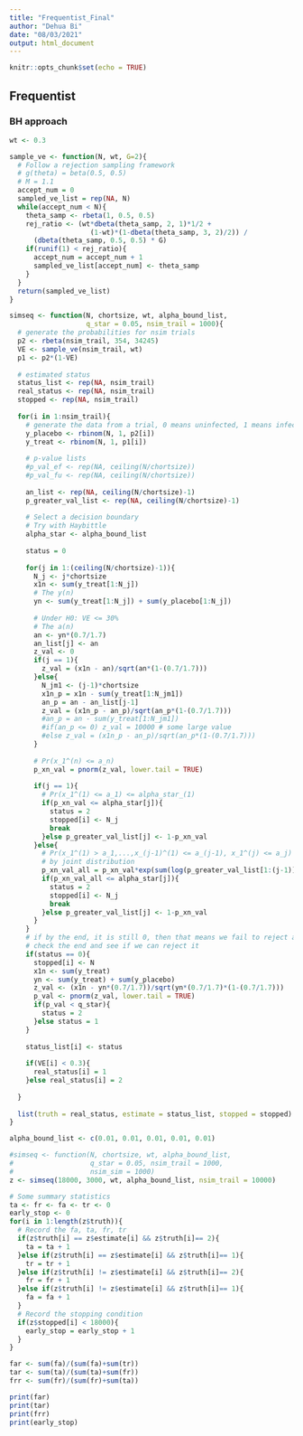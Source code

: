 ```yaml
---
title: "Frequentist_Final"
author: "Dehua Bi"
date: "08/03/2021"
output: html_document
---
```


```r
knitr::opts_chunk$set(echo = TRUE)
```

## Frequentist

### BH approach

```r
wt <- 0.3

sample_ve <- function(N, wt, G=2){
  # Follow a rejection sampling framework
  # g(theta) = beta(0.5, 0.5)
  # M = 1.1
  accept_num = 0
  sampled_ve_list = rep(NA, N)
  while(accept_num < N){
    theta_samp <- rbeta(1, 0.5, 0.5)
    rej_ratio <- (wt*dbeta(theta_samp, 2, 1)*1/2 +
                    (1-wt)*(1-dbeta(theta_samp, 3, 2)/2)) / 
      (dbeta(theta_samp, 0.5, 0.5) * G)
    if(runif(1) < rej_ratio){
      accept_num = accept_num + 1
      sampled_ve_list[accept_num] <- theta_samp
    }
  }
  return(sampled_ve_list)
}

simseq <- function(N, chortsize, wt, alpha_bound_list,
                   q_star = 0.05, nsim_trail = 1000){
  # generate the probabilities for nsim trials
  p2 <- rbeta(nsim_trail, 354, 34245)
  VE <- sample_ve(nsim_trail, wt)
  p1 <- p2*(1-VE)
  
  # estimated status
  status_list <- rep(NA, nsim_trail)
  real_status <- rep(NA, nsim_trail)
  stopped <- rep(NA, nsim_trail)
  
  for(i in 1:nsim_trail){
    # generate the data from a trial, 0 means uninfected, 1 means infected
    y_placebo <- rbinom(N, 1, p2[i])
    y_treat <- rbinom(N, 1, p1[i])
    
    # p-value lists
    #p_val_ef <- rep(NA, ceiling(N/chortsize))
    #p_val_fu <- rep(NA, ceiling(N/chortsize))
    
    an_list <- rep(NA, ceiling(N/chortsize)-1)
    p_greater_val_list <- rep(NA, ceiling(N/chortsize)-1)
    
    # Select a decision boundary
    # Try with Haybittle
    alpha_star <- alpha_bound_list
    
    status = 0
    
    for(j in 1:(ceiling(N/chortsize)-1)){
      N_j <- j*chortsize
      x1n <- sum(y_treat[1:N_j])
      # The y(n)
      yn <- sum(y_treat[1:N_j]) + sum(y_placebo[1:N_j])
      
      # Under H0: VE <= 30%
      # The a(n)
      an <- yn*(0.7/1.7)
      an_list[j] <- an
      z_val <- 0
      if(j == 1){
        z_val = (x1n - an)/sqrt(an*(1-(0.7/1.7)))
      }else{
        N_jm1 <- (j-1)*chortsize
        x1n_p = x1n - sum(y_treat[1:N_jm1])
        an_p = an - an_list[j-1]
        z_val = (x1n_p - an_p)/sqrt(an_p*(1-(0.7/1.7)))
        #an_p = an - sum(y_treat[1:N_jm1])
        #if(an_p <= 0) z_val = 10000 # some large value
        #else z_val = (x1n_p - an_p)/sqrt(an_p*(1-(0.7/1.7)))
      }
      
      # Pr(x_1^(n) <= a_n)
      p_xn_val = pnorm(z_val, lower.tail = TRUE)
      
      if(j == 1){
        # Pr(x_1^(1) <= a_1) <= alpha_star_(1)
        if(p_xn_val <= alpha_star[j]){
          status = 2
          stopped[i] <- N_j
          break
        }else p_greater_val_list[j] <- 1-p_xn_val
      }else{
        # Pr(x_1^(1) > a_1,...,x_(j-1)^(1) <= a_(j-1), x_1^(j) <= a_j)
        # by joint distribution
        p_xn_val_all = p_xn_val*exp(sum(log(p_greater_val_list[1:(j-1)])))
        if(p_xn_val_all <= alpha_star[j]){
          status = 2
          stopped[i] <- N_j
          break
        }else p_greater_val_list[j] <- 1-p_xn_val
      }
    }
    # if by the end, it is still 0, then that means we fail to reject all
    # check the end and see if we can reject it
    if(status == 0){
      stopped[i] <- N
      x1n <- sum(y_treat)
      yn <- sum(y_treat) + sum(y_placebo)
      z_val <- (x1n - yn*(0.7/1.7))/sqrt(yn*(0.7/1.7)*(1-(0.7/1.7)))
      p_val <- pnorm(z_val, lower.tail = TRUE)
      if(p_val < q_star){
        status = 2
      }else status = 1
    }
    
    status_list[i] <- status
    
    if(VE[i] < 0.3){
      real_status[i] = 1
    }else real_status[i] = 2
    
  }
  
  list(truth = real_status, estimate = status_list, stopped = stopped)
}

alpha_bound_list <- c(0.01, 0.01, 0.01, 0.01, 0.01)

#simseq <- function(N, chortsize, wt, alpha_bound_list,
#                   q_star = 0.05, nsim_trail = 1000, 
#                   nsim_sim = 1000)
z <- simseq(18000, 3000, wt, alpha_bound_list, nsim_trail = 10000)

# Some summary statistics
ta <- fr <- fa <- tr <- 0
early_stop <- 0
for(i in 1:length(z$truth)){
  # Record the fa, ta, fr, tr
  if(z$truth[i] == z$estimate[i] && z$truth[i]== 2){
    ta = ta + 1
  }else if(z$truth[i] == z$estimate[i] && z$truth[i]== 1){
    tr = tr + 1
  }else if(z$truth[i] != z$estimate[i] && z$truth[i]== 2){
    fr = fr + 1
  }else if(z$truth[i] != z$estimate[i] && z$truth[i]== 1){
    fa = fa + 1
  }
  # Record the stopping condition
  if(z$stopped[i] < 18000){
    early_stop = early_stop + 1
  }
}

far <- sum(fa)/(sum(fa)+sum(tr))
tar <- sum(ta)/(sum(ta)+sum(fr))
frr <- sum(fr)/(sum(fr)+sum(ta))

print(far)
print(tar)
print(frr)
print(early_stop)

```